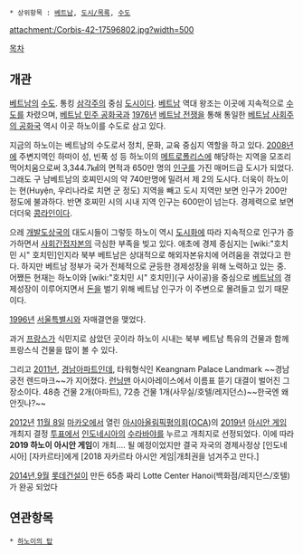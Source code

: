  * 상위항목 : [[베트남]], [[도시/목록]], [[수도]]

attachment:/Corbis-42-17596802.jpg?width=500

{{{+1 河內(하내) / Hà Nội }}}

{{{#!html
<object width="560" height="315"><param name="movie" value="http://www.youtube.com/v/z1FC1xasifI?version=3&amp;hl=ko_KR"></param><param name="allowFullScreen" value="true"></param><param name="allowscriptaccess" value="always"></param><embed src="http://www.youtube.com/v/z1FC1xasifI?version=3&amp;hl=ko_KR" type="application/x-shockwave-flash" width="560" height="315" allowscriptaccess="always" allowfullscreen="true"></embed></object>}}}

[[목차]]
== 개관 ==
[[베트남]]의 [[수도]]. 통킹 [[삼각주]]의 중심 [[도시]]이다. [[베트남]] 역대 왕조는 이곳에 지속적으로 [[수도]]를 차렸으며, [[베트남 민주 공화국]]과 [[1976년]] [[베트남 전쟁]]을 통해 통일한 [[베트남 사회주의 공화국]] 역시 이곳 하노이를 수도로 삼고 있다.

지금의 하노이는 베트남의 수도로서 정치, 문화, 교육 중심지 역할을 하고 있다. [[2008년]]에 주변지역인 하떠이 성, 빈푹 성 등 하노이의 [[메트로폴리스]]에 해당하는 지역을 모조리 먹어치움으로써 3,344.7㎢의 면적과 650만 명의 [[인구]]를 가진 매머드급 도시가 되었다. 그래도 구 남베트남의 호찌민시의 약 740만명에 밀려서 제 2의 도시다. 더욱이 하노이는 현(Huyện, 우리나라로 치면 군 정도) 지역을 빼고 도시 지역만 보면 인구가 200만 정도에 불과하다. 반면 호찌민 시의 시내 지역 인구는 600만이 넘는다. 경제력으로 보면 더더욱 [[콩라인]]이다.

으레 [[개발도상국]]의 대도시들이 그렇듯 하노이 역시 [[도시화]]에 따라 지속적으로 인구가 증가하면서 [[사회간접자본]]의 극심한 부족을 빚고 있다. 애초에 경제 중심지는 [wiki:"호치민 시" 호치민]인지라 북부 베트남은 상대적으로 해외자본유치에 어려움을 겪었다고 한다. 하지만 베트남 정부가 국가 전체적으로 균등한 경제성장을 위해 노력하고 있는 중. 어쨌든 현재는 하노이와 [wiki:"호치민 시" 호치민](구 사이공)을 중심으로 [[베트남]]의 경제성장이 이루어지면서 [[돈]]을 벌기 위해 베트남 인구가 이 주변으로 몰려들고 있기 때문이다.

[[1996년]] [[서울특별시]]와 자매결연을 맺었다.

과거 [[프랑스]]가 식민지로 삼았던 곳이라 하노이 시내는 북부 베트남 특유의 건물과 함께 프랑스식 건물을 많이 볼 수 있다.

그리고 [[2011년]], [[경남]]아파트인데, 타워형식인 Keangnam Palace Landmark ~~경남 궁전 렌드마크~~가 지어졌다. [[런닝맨]] 아시아레이스에서 이름표 뜯기 대결이 벌어진 그 장소이다. 48층 건물 2개(아파트), 72층 건물 1개(사무실/호텔/레지던스)~~한국엔 왜 안짓나?~~

[[2012년]] [[11월 8일]] [[마카오]]에서 열린 [[아시아올림픽평의회]]([[OCA]])의 [[2019년]] [[아시안 게임]] 개최지 결정 [[투표]]에서 [[인도네시아]]의 [[수라바야]]를 누르고 개최지로 선정되었다. 이에 따라 '''2019 하노이 아시안 게임'''이 개최.... 될 예정이었지만 결국 자국의 경제사정상 [인도네시아] [자카르타]에게 [2018 자카르타 아시안 게임|개최권을 넘겨주고 만다.]

[[2014년]],[[9월]] [[롯데건설]]이 만든 65층 짜리 Lotte Center Hanoi(백화점/레지던스/호텔)가 완공 되었다
== 연관항목 ==
 * [[하노이의 탑]]
